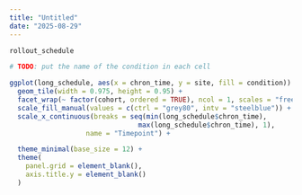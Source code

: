 ```yaml
---
title: "Untitled"
date: "2025-08-29"
---
```

```r
rollout_schedule

# TODO: put the name of the condition in each cell

ggplot(long_schedule, aes(x = chron_time, y = site, fill = condition)) +
  geom_tile(width = 0.975, height = 0.95) +
  facet_wrap(~ factor(cohort, ordered = TRUE), ncol = 1, scales = "free_y") +
  scale_fill_manual(values = c(ctrl = "grey80", intv = "steelblue")) +
  scale_x_continuous(breaks = seq(min(long_schedule$chron_time),
                                max(long_schedule$chron_time), 1),
                   name = "Timepoint") +

  theme_minimal(base_size = 12) +
  theme(
    panel.grid = element_blank(),
    axis.title.y = element_blank()
  )
```



